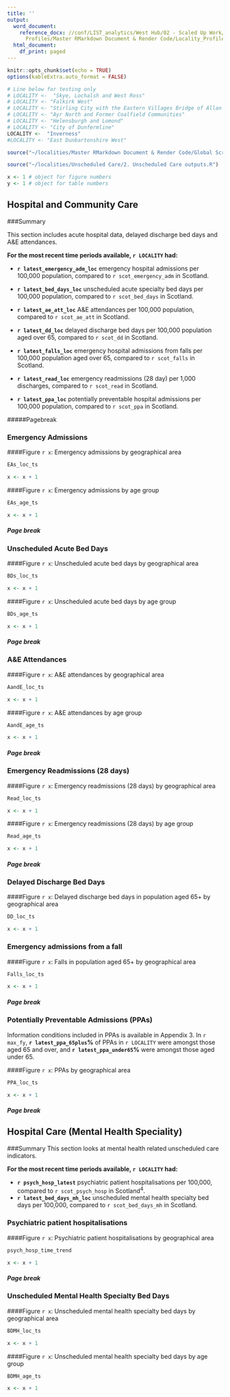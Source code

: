 ```yaml
---
title: ''
output:
  word_document:
    reference_docx: //conf/LIST_analytics/West Hub/02 - Scaled Up Work/RMarkdown/Locality
      Profiles/Master RMarkdown Document & Render Code/Locality_Profiles_Report_Template.docx
  html_document:
    df_print: paged
---
```



```r
knitr::opts_chunk$set(echo = TRUE)
options(kableExtra.auto_format = FALSE)

# Line below for testing only
# LOCALITY <-  "Skye, Lochalsh and West Ross"
# LOCALITY <- "Falkirk West"
# LOCALITY <- "Stirling City with the Eastern Villages Bridge of Allan and Dunblane"
# LOCALITY <- "Ayr North and Former Coalfield Communities"
# LOCALITY <- "Helensburgh and Lomond"
# LOCALITY <- "City of Dunfermline"
LOCALITY <-  "Inverness"
#LOCALITY <- "East Dunbartonshire West"

source("~/localities/Master RMarkdown Document & Render Code/Global Script.R")

source("~/localities/Unscheduled Care/2. Unscheduled Care outputs.R")

x <- 1 # object for figure numbers
y <- 1 # object for table numbers
```


## Hospital and Community Care

###Summary

This section includes acute hospital data, delayed discharge bed days and A&E attendances.

**For the most recent time periods available, `r LOCALITY` had:**

 - **`r latest_emergency_adm_loc`** emergency hospital admissions per 100,000 population, compared to `r scot_emergency_adm` in Scotland. 
 
 - **`r latest_bed_days_loc`** unscheduled acute specialty bed days per 100,000 population, compared to `r scot_bed_days` in Scotland.  
 
 - **`r latest_ae_att_loc`** A&E attendances per 100,000 population, compared to `r scot_ae_att` in Scotland. 
 
 - **`r latest_dd_loc`** delayed discharge bed days per 100,000 population aged over 65, compared to `r scot_dd` in Scotland. 
 
 - **`r latest_falls_loc`** emergency hospital admissions from falls per 100,000 population aged over 65, compared to `r scot_falls` in Scotland. 
 
 - **`r latest_read_loc`** emergency readmissions (28 day) per 1,000 discharges, compared to `r scot_read` in Scotland. 
 
 - **`r latest_ppa_loc`** potentially preventable hospital admissions per 100,000 population, compared to `r scot_ppa` in Scotland. 


#####Pagebreak

### Emergency Admissions

####Figure `r x`: Emergency admissions by geographical area
\newline

```r
EAs_loc_ts

x <- x + 1
```

####Figure `r x`: Emergency admissions by age group
\newline

```r
EAs_age_ts

x <- x + 1
```

##### Page break

### Unscheduled Acute Bed Days

####Figure `r x`: Unscheduled acute bed days by geographical area
\newline

```r
BDs_loc_ts

x <- x + 1
```

####Figure `r x`: Unscheduled acute bed days by age group
\newline

```r
BDs_age_ts

x <- x + 1
```


##### Page break

### A&E Attendances

####Figure `r x`: A&E attendances by geographical area
\newline

```r
AandE_loc_ts

x <- x + 1
```

####Figure `r x`: A&E attendances by age group
\newline

```r
AandE_age_ts

x <- x + 1
```


##### Page break

### Emergency Readmissions (28 days)

####Figure `r x`: Emergency readmissions (28 days) by geographical area
\newline

```r
Read_loc_ts

x <- x + 1
```

####Figure `r x`: Emergency readmissions (28 days) by age group
\newline

```r
Read_age_ts

x <- x + 1
```


##### Page break

### Delayed Discharge Bed Days

####Figure `r x`: Delayed discharge bed days in population aged 65+ by geographical area
\newline

```r
DD_loc_ts

x <- x + 1
```

### Emergency admissions from a fall

####Figure `r x`: Falls in population aged 65+ by geographical area
\newline

```r
Falls_loc_ts

x <- x + 1
```


##### Page break

### Potentially Preventable Admissions (PPAs)

Information conditions included in PPAs is available in Appendix 3. In `r max_fy`, **`r latest_ppa_65plus`%** of PPAs in `r LOCALITY` were amongst those aged 65 and over, and **`r latest_ppa_under65`%** were amongst those aged under 65. 

####Figure `r x`: PPAs by geographical area
\newline

```r
PPA_loc_ts

x <- x + 1
```
\newline



##### Page break

## Hospital Care (Mental Health Speciality)

###Summary
This section looks at mental health related unscheduled care indicators.

**For the most recent time periods available, `r LOCALITY` had:**

 - **`r psych_hosp_latest`** psychiatric patient hospitalisations per 100,000, compared to `r scot_psych_hosp` in Scotland^4^.
 - **`r latest_bed_days_mh_loc`** unscheduled mental health specialty bed days per 100,000, compared to `r scot_bed_days_mh` in Scotland. 

\newline

### Psychiatric patient hospitalisations

####Figure `r x`: Psychiatric patient hospitalisations by geographical area
\newline

```r
psych_hosp_time_trend

x <- x + 1
```


##### Page break

### Unscheduled Mental Health Specialty Bed Days

####Figure `r x`: Unscheduled mental health specialty bed days by geographical area
\newline

```r
BDMH_loc_ts

x <- x + 1
```

####Figure `r x`: Unscheduled mental health specialty bed days by age group
\newline

```r
BDMH_age_ts

x <- x + 1
```
